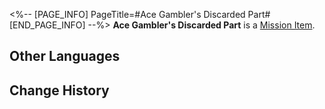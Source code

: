 <%-- [PAGE_INFO]
PageTitle=#Ace Gambler's Discarded Part#
[END_PAGE_INFO] --%>
{{Item Infobox
|id          = 140433
|image       = Item Ace Gambler's Discarded Part.png{{subst:void|<!--$UPLOAD:<<SpriteOutput/ItemFigures/140013.png>-<Item Ace Gambler's Discarded Part.png>-<Item Icons>>-->}}
|type        = Mission Item
|invCategory = Missions
|rarity      = 1
|effect      = 
|description = A part given to you by an Intellitron guest known as the "Ace Gambler." Its purpose remains a mystery.
}}
{{Description|''"Just carry it with you, even if as a talisman."''}}
'''Ace Gambler's Discarded Part''' is a [[Mission Item]].

==Other Languages==
{{Other Languages
|en   = Ace Gambler's Discarded Part
|zhs  = 赌神的废弃零件
|zht  = 賭神的廢棄零件
|ja   = ゴッド・ギャンブラーの廃棄したパーツ
|ko   = 도박의 신의 폐기된 부속품
|es   = Componente descartado del Dios del Juego
|fr   = Pièce superflue du Dieu des paris
|ru   = Ненужная деталь Бога Азарта
|th   = อะไหล่ของเจ้าแห่งการเดิมพัน
|vi   = Linh Kiện Bỏ Đi Của Thần Bài
|de   = Das weggeworfene Teil vom Gott des Glücksspiels
|id   = Komponen Usang Dewa Judi
|pt   = Parte Descartada do Ás das Apostas
}}

==Change History==
{{Change History|2.0}}